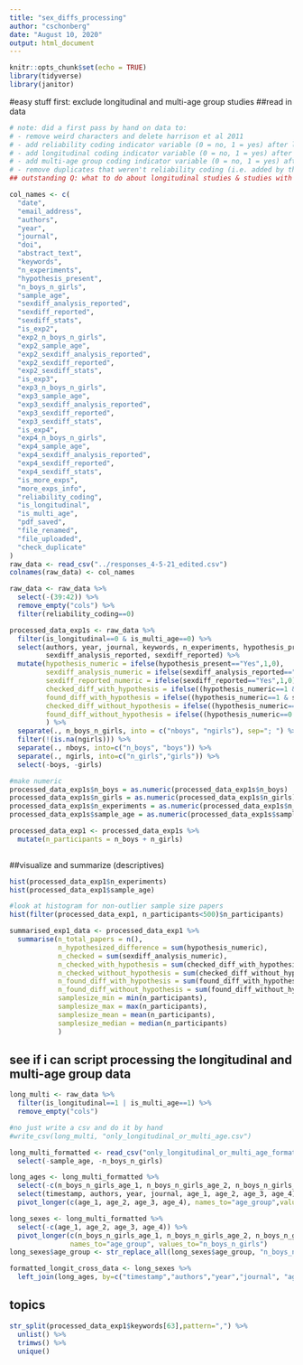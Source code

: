```yaml
---
title: "sex_diffs_processing"
author: "cschonberg"
date: "August 10, 2020"
output: html_document
---
```


```r
knitr::opts_chunk$set(echo = TRUE)
library(tidyverse)
library(janitor)
```

#easy stuff first: exclude longitudinal and multi-age group studies
##read in data
```r
# note: did a first pass by hand on data to:
# - remove weird characters and delete harrison et al 2011
# - add reliability coding indicator variable (0 = no, 1 = yes) after last experiment question (before 4 confirmation questions)
# - add longitudinal coding indicator variable (0 = no, 1 = yes) after reliability variable
# - add multi-age group coding indicator variable (0 = no, 1 = yes) after longitudinal variable
# - remove duplicates that weren't reliability coding (i.e. added by the same person)
## outstanding Q: what to do about longitudinal studies & studies with multiple age groups? (how to code age)

col_names <- c(
  "date",
  "email_address",
  "authors",
  "year",
  "journal",
  "doi",
  "abstract_text",
  "keywords",
  "n_experiments",
  "hypothesis_present",
  "n_boys_n_girls",
  "sample_age",
  "sexdiff_analysis_reported",
  "sexdiff_reported",
  "sexdiff_stats",
  "is_exp2",
  "exp2_n_boys_n_girls",
  "exp2_sample_age",
  "exp2_sexdiff_analysis_reported",
  "exp2_sexdiff_reported",
  "exp2_sexdiff_stats",
  "is_exp3", 
  "exp3_n_boys_n_girls",
  "exp3_sample_age",
  "exp3_sexdiff_analysis_reported",
  "exp3_sexdiff_reported",
  "exp3_sexdiff_stats",
  "is_exp4", 
  "exp4_n_boys_n_girls",
  "exp4_sample_age",
  "exp4_sexdiff_analysis_reported",
  "exp4_sexdiff_reported",
  "exp4_sexdiff_stats",
  "is_more_exps",
  "more_exps_info",
  "reliability_coding",
  "is_longitudinal",
  "is_multi_age",
  "pdf_saved",
  "file_renamed",
  "file_uploaded",
  "check_duplicate"
)
raw_data <- read_csv("../responses_4-5-21_edited.csv") 
colnames(raw_data) <- col_names

raw_data <- raw_data %>%
  select(-(39:42)) %>% 
  remove_empty("cols") %>% 
  filter(reliability_coding==0)

processed_data_exp1s <- raw_data %>%
  filter(is_longitudinal==0 & is_multi_age==0) %>% 
  select(authors, year, journal, keywords, n_experiments, hypothesis_present, n_boys_n_girls, sample_age,
         sexdiff_analysis_reported, sexdiff_reported) %>% 
  mutate(hypothesis_numeric = ifelse(hypothesis_present=="Yes",1,0),
         sexdiff_analysis_numeric = ifelse(sexdiff_analysis_reported=="Yes",1,0),
         sexdiff_reported_numeric = ifelse(sexdiff_reported=="Yes",1,0),
         checked_diff_with_hypothesis = ifelse((hypothesis_numeric==1 & sexdiff_analysis_numeric==1),1,0),
         found_diff_with_hypothesis = ifelse((hypothesis_numeric==1 & sexdiff_reported_numeric==1),1,0),
         checked_diff_without_hypothesis = ifelse((hypothesis_numeric==0 & sexdiff_analysis_numeric==1),1,0),
         found_diff_without_hypothesis = ifelse((hypothesis_numeric==0 & sexdiff_reported_numeric==1),1,0)
         ) %>% 
  separate(., n_boys_n_girls, into = c("nboys", "ngirls"), sep="; ") %>% 
  filter(!(is.na(ngirls))) %>% 
  separate(., nboys, into=c("n_boys", "boys")) %>% 
  separate(., ngirls, into=c("n_girls","girls")) %>% 
  select(-boys, -girls)

#make numeric
processed_data_exp1s$n_boys = as.numeric(processed_data_exp1s$n_boys)
processed_data_exp1s$n_girls = as.numeric(processed_data_exp1s$n_girls)
processed_data_exp1s$n_experiments = as.numeric(processed_data_exp1s$n_experiments)
processed_data_exp1s$sample_age = as.numeric(processed_data_exp1s$sample_age)

processed_data_exp1 <- processed_data_exp1s %>% 
  mutate(n_participants = n_boys + n_girls)
  
```

##visualize and summarize (descriptives)
```r
hist(processed_data_exp1$n_experiments)
hist(processed_data_exp1$sample_age)

#look at histogram for non-outlier sample size papers
hist(filter(processed_data_exp1, n_participants<500)$n_participants)

summarised_exp1_data <- processed_data_exp1 %>% 
  summarise(n_total_papers = n(),
            n_hypothesized_difference = sum(hypothesis_numeric),
            n_checked = sum(sexdiff_analysis_numeric),
            n_checked_with_hypothesis = sum(checked_diff_with_hypothesis),
            n_checked_without_hypothesis = sum(checked_diff_without_hypothesis),
            n_found_diff_with_hypothesis = sum(found_diff_with_hypothesis),
            n_found_diff_without_hypothesis = sum(found_diff_without_hypothesis),
            samplesize_min = min(n_participants),
            samplesize_max = max(n_participants),
            samplesize_mean = mean(n_participants),
            samplesize_median = median(n_participants)
            )
```
  
  
## see if i can script processing the longitudinal and multi-age group data
```r
long_multi <- raw_data %>% 
  filter(is_longitudinal==1 | is_multi_age==1) %>% 
  remove_empty("cols")

#no just write a csv and do it by hand
#write_csv(long_multi, "only_longitudinal_or_multi_age.csv")

long_multi_formatted <- read_csv("only_longitudinal_or_multi_age_formatted.csv") %>% 
  select(-sample_age, -n_boys_n_girls) 

long_ages <- long_multi_formatted %>% 
  select(-c(n_boys_n_girls_age_1, n_boys_n_girls_age_2, n_boys_n_girls_age_3, n_boys_n_girls_age_4)) %>% 
  select(timestamp, authors, year, journal, age_1, age_2, age_3, age_4) %>% 
  pivot_longer(c(age_1, age_2, age_3, age_4), names_to="age_group",values_to = "sample_age")

long_sexes <- long_multi_formatted %>% 
  select(-c(age_1, age_2, age_3, age_4)) %>% 
  pivot_longer(c(n_boys_n_girls_age_1, n_boys_n_girls_age_2, n_boys_n_girls_age_3, n_boys_n_girls_age_4),
               names_to="age_group", values_to="n_boys_n_girls")
long_sexes$age_group <- str_replace_all(long_sexes$age_group, "n_boys_n_girls_","")

formatted_longit_cross_data <- long_sexes %>% 
  left_join(long_ages, by=c("timestamp","authors","year","journal", "age_group"))

```

## topics

```r
str_split(processed_data_exp1$keywords[63],pattern=",") %>%
  unlist() %>%
  trimws() %>%
  unique()
```

